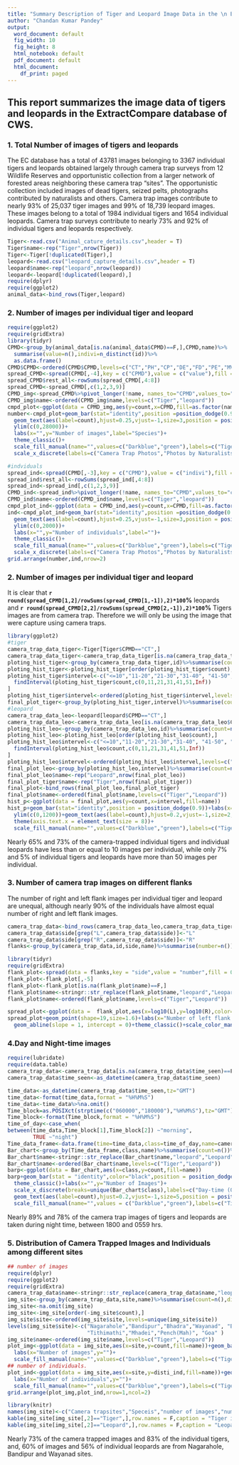 ```yaml
---
title: "Summary Description of Tiger and Leopard Image Data in the \n ExtractCompare Database"
author: "Chandan Kumar Pandey"
output:
  word_document: default
  fig_width: 10
  fig_height: 8
  html_notebook: default
  pdf_document: default
  html_document:
    df_print: paged
---
```

## This report summarizes the image data of tigers and leopards in the ExtractCompare database of CWS.

### 1. Total Number of images of tigers and leopards
The EC database has a total of 43781 images belonging to 3367 individual tigers and leopards obtained largely through camera trap surveys from 12 Wildlife Reserves and opportunistic collection from a larger network of forested areas neighboring these camera trap “sites”. The opportunistic collection included images of dead tigers, seized pelts, photographs contributed by naturalists and others. Camera trap images contribute to nearly 93% of 25,037 tiger images and 99% of 18,739 leopard images. These images belong to a total of 1984 individual tigers and 1654 individual leopards. Camera trap surveys contribute to nearly 73% and 92% of individual tigers and leopards respectively.

```r
Tiger<-read.csv("Animal_cature_details.csv",header = T)
Tiger$name<-rep("Tiger",nrow(Tiger))
Tiger<-Tiger[!duplicated(Tiger),]
leopard<-read.csv("leopard_capture_details.csv",header = T)
leopard$name<-rep("leopard",nrow(leopard))
leopard<-leopard[!duplicated(leopard),]
require(dplyr)
require(ggplot2)
animal_data<-bind_rows(Tiger,leopard)
```

### 2. Number of images per individual tiger and leopard

```r
require(ggplot2)
require(gridExtra)
library(tidyr)
CPMD<-group_by(animal_data[is.na(animal_data$CPMD)==F,],CPMD,name)%>%
  summarise(value=n(),indivi=n_distinct(id))%>%
  as.data.frame()
CPMD$CPMD<-ordered(CPMD$CPMD,levels=c("CT","PH","CP","DE","FD","PE","MV"))
spread_CPMD<-spread(CPMD[,-4],key = c("CPMD"),value = c("value"),fill = 0)
spread_CPMD$rest_all<-rowSums(spread_CPMD[,4:8])
spread_CPMD<-spread_CPMD[,c(1,2,3,9)]
CPMD_img<-spread_CPMD%>%pivot_longer(!name, names_to="CPMD",values_to="count")%>%as.data.frame()
CPMD_img$name<-ordered(CPMD_img$name,levels=c("Tiger","leopard"))
cmpd_plot<-ggplot(data = CPMD_img,aes(y=count,x=CPMD,fill=as.factor(name)))
number<-cmpd_plot+geom_bar(stat="identity",position =position_dodge(0.9) )+
  geom_text(aes(label=count),hjust=0.25,vjust=-1,size=3,position = position_dodge(0.9),angle=40)+
  ylim(c(0,28000))+
  labs(x="",y="Number of images",label="Species")+
  theme_classic()+
  scale_fill_manual(name="",values=c("Darkblue","green"),labels=c("Tiger","Leopard"))+
  scale_x_discrete(labels=c("Camera Trap Photos","Photos by Naturalists","Other Photos"))

#indviduals
spread_ind<-spread(CPMD[,-3],key = c("CPMD"),value = c("indivi"),fill = 0)
spread_ind$rest_all<-rowSums(spread_ind[,4:8])
spread_ind<-spread_ind[,c(1,2,3,9)]
CPMD_ind<-spread_ind%>%pivot_longer(!name, names_to="CPMD",values_to="count")%>%as.data.frame()
CPMD_ind$name<-ordered(CPMD_ind$name,levels=c("Tiger","leopard"))
cmpd_plot_ind<-ggplot(data = CPMD_ind,aes(y=count,x=CPMD,fill=as.factor(name)))
ind<-cmpd_plot_ind+geom_bar(stat="identity",position =position_dodge(0.9) )+
  geom_text(aes(label=count),hjust=0.25,vjust=-1,size=3,position = position_dodge(0.9),angle=40)+
  ylim(c(0,2000))+
  labs(x="",y="Number of individuals",label="")+
  theme_classic()+
  scale_fill_manual(name="",values=c("Darkblue","green"),labels=c("Tiger","Leopard"))+
  scale_x_discrete(labels=c("Camera Trap Photos","Photos by Naturalists","Other Photos"))
grid.arrange(number,ind,nrow=2)
```

### 2. Number of images per individual tiger and leopard

It is clear that **`r round(spread_CPMD[1,2]/rowSums(spread_CPMD[1,-1]),2)*100`%** leopards and **`r round(spread_CPMD[2,2]/rowSums(spread_CPMD[2,-1]),2)*100`%** Tigers images are from camera trap.  Therefore we will only be using the image that were capture using camera traps. 

```r
library(ggplot2)
#tiger
camera_trap_data_tiger<-Tiger[Tiger$CPMD=="CT",]
camera_trap_data_tiger<-camera_trap_data_tiger[is.na(camera_trap_data_tiger$CPMD)==F,]
ploting_hist_tiger<-group_by(camera_trap_data_tiger,id)%>%summarise(count=n())%>%as.data.frame()
ploting_hist_tiger<-ploting_hist_tiger[order(ploting_hist_tiger$count),]
ploting_hist_tiger$intervel<-c("<=10","11-20","21-30","31-40", "41-50", ">50")[
  findInterval(ploting_hist_tiger$count,c(0,11,21,31,41,51,Inf))
]
ploting_hist_tiger$intervel<-ordered(ploting_hist_tiger$intervel,levels=c("<=10","11-20","21-30","31-40", "41-50", ">50"))
final_plot_tiger<-group_by(ploting_hist_tiger,intervel)%>%summarise(count=n())%>%as.data.frame()
#leopard
camera_trap_data_leo<-leopard[leopard$CPMD=="CT",]
camera_trap_data_leo<-camera_trap_data_leo[is.na(camera_trap_data_leo$CPMD)==F,]
ploting_hist_leo<-group_by(camera_trap_data_leo,id)%>%summarise(count=n())%>%as.data.frame()
ploting_hist_leo<-ploting_hist_leo[order(ploting_hist_leo$count),]
ploting_hist_leo$intervel<-c("<=10","11-20","21-30","31-40", "41-50", ">50")[
  findInterval(ploting_hist_leo$count,c(0,11,21,31,41,51,Inf))
]
ploting_hist_leo$intervel<-ordered(ploting_hist_leo$intervel,levels=c("<=10","11-20","21-30","31-40", "41-50", ">50"))
final_plot_leo<-group_by(ploting_hist_leo,intervel)%>%summarise(count=n())%>%as.data.frame()
final_plot_leo$name<-rep("Leopard",nrow(final_plot_leo))
final_plot_tiger$name<-rep("Tiger",nrow(final_plot_tiger))
final_plot<-bind_rows(final_plot_leo,final_plot_tiger)
final_plot$name<-ordered(final_plot$name,levels=c("Tiger","Leopard"))
hist_p<-ggplot(data = final_plot,aes(y=count,x=intervel,fill=name))
hist_p+geom_bar(stat="identity",position = position_dodge(0.9))+labs(x="Number of Images per Individual",y="Number of Individuals")+theme_classic()+
  ylim(c(0,1200))+geom_text(aes(label=count),hjust=0.2,vjust=-1,size=2,position = position_dodge(0.9),angle=20)+
  theme(axis.text.x = element_text(size = 8))+
  scale_fill_manual(name="",values=c("Darkblue","green"),labels=c("Tiger","Leopard"))
```

Nearly 65% and 73% of the camera-trapped individual tigers and individual leopards have less than or equal to 10 images per individual, while only 7% and 5% of individual tigers and leopards have more than 50 images per individual.

### 3. Number of camera trap images on different flanks

The number of right and left flank images per individual tiger and leopard are unequal, although nearly 90% of the individuals have almost equal number of right and left flank images. 


```r
camera_trap_data<-bind_rows(camera_trap_data_leo,camera_trap_data_tiger)
camera_trap_data$side[grep("L",camera_trap_data$side)]<-"L"
camera_trap_data$side[grep("R",camera_trap_data$side)]<-"R"
flanks<-group_by(camera_trap_data,id,side,name)%>%summarise(number=n())%>%as.data.frame()

library(tidyr)
require(gridExtra)
flank_plot<-spread(data = flanks,key = "side",value = "number",fill = 0)
flank_plot<-flank_plot[,-5]
flank_plot<-flank_plot[is.na(flank_plot$name)==F,]
flank_plot$name<-stringr::str_replace(flank_plot$name,"leopard","Leopard")
flank_plot$name<-ordered(flank_plot$name,levels=c("Tiger","Leopard"))

spread_plot<-ggplot(data =  flank_plot,aes(x=log10(L),y=log10(R),color=name))
spread_plot+geom_point(shape=19,size=1.6)+labs(x="Number of left flank per individuals \n (in log scale base 10)",y="Number of right flank per individuals\n(in log base 10 scale)")+
  geom_abline(slope = 1, intercept = 0)+theme_classic()+scale_color_manual(values=c("Darkblue","green"),labels=c("Tiger","Leopard"),name="")

```

### 4.Day and Night-time images 



```r
require(lubridate)
require(data.table)
camera_trap_data<-camera_trap_data[is.na(camera_trap_data$time_seen)==F,]
camera_trap_data$time_seen<-as_datetime(camera_trap_data$time_seen)

time_data<-as_datetime(camera_trap_data$time_seen,tz="GMT")
time_data<-format(time_data,format = "%H%M%S")
time_data<-time_data%>%na.omit()
Time_block=as.POSIXct(strptime(c("060000","180000"),"%H%M%S"),tz="GMT")
Time_block<-format(Time_block,format = "%H%M%S")
time_of_day<-case_when(
between(time_data,Time_block[1],Time_block[2]) ~"morning",
        TRUE ~"night")
Time_data_frame<-data.frame(time=time_data,class=time_of_day,name=camera_trap_data$name)
Bar_chart<-group_by(Time_data_frame,class,name)%>%summarise(count=n())%>%as.data.frame()
Bar_chart$name<-stringr::str_replace(Bar_chart$name,"leopard","Leopard")
Bar_chart$name<-ordered(Bar_chart$name,levels=c("Tiger","Leopard"))
barp<-ggplot(data = Bar_chart,aes(x=class,y=count,fill=name))
barp+geom_bar(stat = "identity",color="black",position = position_dodge(0.9))+
  theme_classic()+labs(x="",y="Number of Images")+
  scale_x_discrete(breaks=unique(Bar_chart$class),labels=c("Day-time (0600 - 1800 Hrs)","Night-time (1801 - 0559 Hrs)"))+
  geom_text(aes(label=count),hjust=0.2,vjust=-1,size=5,position = position_dodge(0.9),angle=20)+ylim(c(0,23000))+
  scale_fill_manual(name="",values = c("Darkblue","green"),labels=c("Tiger","Leopard"))
```
Nearly 89% and 78% of the camera trap images of tigers and leopards are taken during night time, between 1800 and 0559 hrs. 


### 5. Distribution of Camera Trapped Images and Individuals among different sites
```r
## number of images 
require(dplyr)
require(ggplot2)
require(gridExtra)
camera_trap_data$name<-stringr::str_replace(camera_trap_data$name,"leopard","Leopard")
img_site<-group_by(camera_trap_data,site,name)%>%summarise(count=n(),disti_ind=n_distinct(id))%>%as.data.frame()
img_site<-na.omit(img_site)
img_site<-img_site[order(-img_site$count),]
img_site$site<-ordered(img_site$site,levels=unique(img_site$site))
levels(img_site$site)<-c("Nagarahole","Bandipur","Bhadra","Wayanad", "BiligiriRT", "Anshi-Dandeli","Kudremukh","CauveryMM",
                         "Tithimathi","Mhadei","Pench(Mah)", "Goa" )
img_site$name<-ordered(img_site$name,levels=c("Tiger","Leopard"))
plot_img<-ggplot(data = img_site,aes(x=site,y=count,fill=name))+geom_bar(stat = "identity",position = position_dodge(0.9))+theme_classic()+theme(axis.text.x = element_text(angle = 45,vjust = 0.5))+
  labs(x="Number of images",y="")+
  scale_fill_manual(name="",values=c("Darkblue","green"),labels=c("Tiger","Leopard"))
## number of individuals. 
plot_ind<-ggplot(data = img_site,aes(x=site,y=disti_ind,fill=name))+geom_bar(stat = "identity",position = position_dodge(0.9))+theme_classic()+theme(axis.text.x = element_text(angle = 45,vjust = 0.5))+
  labs(x="Number of individuals",y="")+
  scale_fill_manual(name="",values=c("Darkblue","green"),labels=c("Tiger","Leopard"))
grid.arrange(plot_img,plot_ind,nrow=1,ncol=2)

library(knitr)
names(img_site)<-c("Camera trapsites","Speceis","number of images","number of individuals")
kable(img_site[img_site[,2]=="Tiger",],row.names = F,caption = "Tiger images")
kable(img_site[img_site[,2]=="Leopard",],row.names = F,caption = "Leopard images")

```
Nearly 73% of the camera trapped images and 83% of the individual tigers, and, 60% of images and 56% of individual leopards are from Nagarahole, Bandipur and Wayanad sites.



